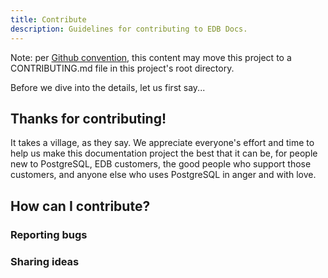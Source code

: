 ```yaml
---
title: Contribute
description: Guidelines for contributing to EDB Docs.
---
```


Note: per [Github convention](https://help.github.com/en/github/building-a-strong-community/setting-guidelines-for-repository-contributors), this content may move this project to a CONTRIBUTING.md file in this project's root directory.

Before we dive into the details, let us first say...

## Thanks for contributing!

It takes a village, as they say. We appreciate everyone's effort and time to help us make this documentation project the best that it can be, for people new to PostgreSQL, EDB customers, the good people who support those customers, and anyone else who uses PostgreSQL in anger and with love.

## How can I contribute?

### Reporting bugs

### Sharing ideas